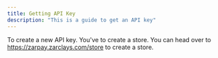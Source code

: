 ```yaml
---
title: Getting API Key
description: "This is a guide to get an API key"
---
```


To create a new API key. You've to create a store. You can head over to https://zarpay.zarclays.com/store to create a store.
